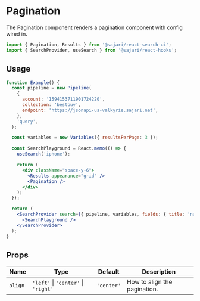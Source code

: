 
<SEO title="Pagination" description="The Pagination component renders a pagination component with config wired in." />

# Pagination

The Pagination component renders a pagination component with config wired in.

```js
import { Pagination, Results } from '@sajari/react-search-ui';
import { SearchProvider, useSearch } from '@sajari/react-hooks';
```

## Usage

```jsx
function Example() {
  const pipeline = new Pipeline(
    {
      account: '1594153711901724220',
      collection: 'bestbuy',
      endpoint: 'https://jsonapi-us-valkyrie.sajari.net',
    },
    'query',
  );

  const variables = new Variables({ resultsPerPage: 3 });

  const SearchPlayground = React.memo(() => {
    useSearch('iphone');

    return (
      <div className="space-y-6">
        <Results appearance="grid" />
        <Pagination />
      </div>
    );
  });

  return (
    <SearchProvider search={{ pipeline, variables, fields: { title: 'name', subtitle: 'brand' } }}>
      <SearchPlayground />
    </SearchProvider>
  );
}
```

## Props

| Name    | Type                                | Default    | Description                  |
| ------- | ----------------------------------- | ---------- | ---------------------------- |
| `align` | `'left'` \| `'center'` \| `'right'` | `'center'` | How to align the pagination. |
